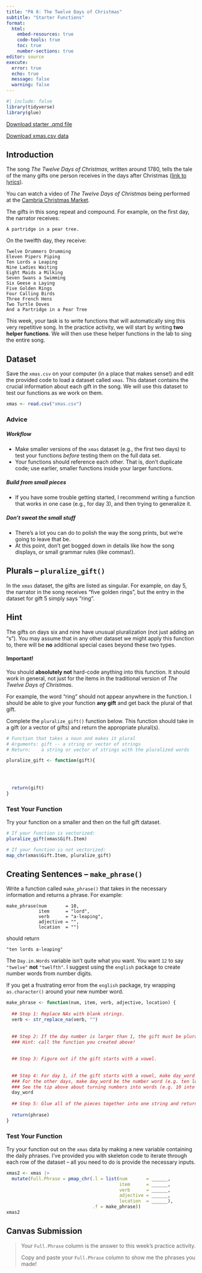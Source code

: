 ```yaml
---
title: "PA 8: The Twelve Days of Christmas"
subtitle: "Starter Functions"
format: 
  html:
    embed-resources: true
    code-tools: true
    toc: true
    number-sections: true
editor: source
execute: 
  error: true
  echo: true
  message: false
  warning: false
---
```


```r
#| include: false
library(tidyverse)
library(glue)
```

[Download starter .qmd file](PA8.qmd)

[Download xmas.csv data](_data/xmas.csv)

## Introduction {-}

The song *The Twelve Days of Christmas*, written around 1780, tells the tale of the many gifts one person receives in the days after Christmas ([link to lyrics](https://en.wikipedia.org/wiki/The_Twelve_Days_of_Christmas_(song))).

::: callout-note

You can watch a video of *The Twelve Days of Christmas* being performed at the [Cambria Christmas Market](https://www.youtube.com/watch?v=_N9UeQRf_aQ&ab_channel=SanLuisObispoCountyVisitorsGuide).

:::

The gifts in this song repeat and compound. For example, on the first day, the narrator receives:

    A partridge in a pear tree.

On the twelfth day, they receive:

    Twelve Drummers Drumming
    Eleven Pipers Piping
    Ten Lords a Leaping
    Nine Ladies Waiting
    Eight Maids a Milking
    Seven Swans a Swimming
    Six Geese a Laying
    Five Golden Rings
    Four Calling Birds
    Three French Hens
    Two Turtle Doves
    And a Partridge in a Pear Tree

This week, your task is to write functions that will automatically sing this very repetitive song. In the practice activity, we will start by writing **two helper functions**. We will then use these helper functions in the lab to sing the entire song.

## Dataset {-}

Save the `xmas.csv` on your computer (in a place that makes sense!) and edit the provided code to load a dataset called `xmas`. This dataset contains the crucial information about each gift in the song. We will use this dataset to test our functions as we work on them.

```r
xmas <- read.csv("xmas.csv")
```

::: callout-tip
### Advice

##### Workflow {-}

+ Make smaller versions of the `xmas` dataset (e.g., the first two days) to test your functions *before* testing them on the full data set.
+ Your functions should reference each other. That is, don't duplicate code; use earlier, smaller functions inside your larger functions.

##### Build from small pieces {-}

+ If you have some trouble getting started, I recommend writing a function that works in one case (e.g., for day 3), and then trying to generalize it.

##### Don't sweat the small stuff {-}

+ There's a lot you can do to polish the way the song prints, but we're going to leave that be.
+ At this point, don't get bogged down in details like how the song displays, or small grammar rules (like commas!). 
:::

## Plurals -- `pluralize_gift()`

In the `xmas` dataset, the gifts are listed as singular. For example, on day 5, the narrator in the song receives "five golden rings", but the entry in the dataset for gift 5 simply says "ring".

::: callout-tip

# Hint 
The gifts on days six and nine have unusual pluralization (not just adding an "s"). You may assume that in any other dataset we might apply this function to, there will be **no** additional special cases beyond these two types.

:::

::: callout-caution

#### Important!

You should **absolutely not** hard-code anything into this function. It should work in general, not just for the items in the traditional version of *The Twelve Days of Christmas*.

For example, the word "ring" should not appear anywhere in the function. I should be able to give your function **any gift** and get back the plural of that gift.

:::

Complete the `pluralize_gift()` function below. This function should take in a gift (or a vector of gifts) and return the appropriate plural(s).

```r
# Function that takes a noun and makes it plural
# Arguments: gift -- a string or vector of strings
# Return:    a string or vector of strings with the pluralized words

pluralize_gift <- function(gift){

  
  

  return(gift)
}
```

::: callout-note

### Test Your Function

Try your function on a smaller and then on the full gift dataset.

```r
# If your function is vectorized:
pluralize_gift(xmas$Gift.Item)

# If your function is not vectorized:
map_chr(xmas$Gift.Item, pluralize_gift)
```

:::

## Creating Sentences -- `make_phrase()`

Write a function called `make_phrase()` that takes in the necessary information and returns a phrase. For example:

    make_phrase(num       = 10,
                item      = "lord", 
                verb      = "a-leaping", 
                adjective = "", 
                location  = "")

should return

    "ten lords a-leaping"

::: callout-tip

The `Day.in.Words` variable isn't quite what you want. You want `12` to say `"twelve"` **not** `"twelfth"`. I suggest using the `english` package to create number words from number digits.

If you get a frustrating error from the `english` package, try wrapping `as.character()` around your new number word.

:::
    
```r
make_phrase <- function(num, item, verb, adjective, location) {
  
  ## Step 1: Replace NAs with blank strings.
  verb <- str_replace_na(verb, "")
  
  
  ## Step 2: If the day number is larger than 1, the gift must be plural.
  ### Hint: call the function you created above!
  
  
  ## Step 3: Figure out if the gift starts with a vowel.
  
  
  ## Step 4: For day 1, if the gift starts with a vowel, make day_word be "an" and if the gift does not start with a vowel, make the day_word be "a" (e.g. a partridge in a pear tree).
  ### For the other days, make day_word be the number word (e.g. ten lords a-leaping).
  ### See the tip above about turning numbers into words (e.g. 10 into ten).
  day_word
  
  ## Step 5: Glue all of the pieces together into one string and return!
  
  return(phrase)
}
```

::: callout-note
### Test Your Function

Try your function out on the `xmas` data by making a new variable containing the daily phrases. I've provided you with skeleton code to iterate through each row of the dataset -- all you need to do is provide the necessary inputs.

```r
xmas2 <- xmas |> 
  mutate(Full.Phrase = pmap_chr(.l = list(num       = ______,
                                          item      = ______, 
                                          verb      = ______, 
                                          adjective = ______, 
                                          location  = ______), 
                                .f = make_phrase))
xmas2
```
:::

## Canvas Submission {-}

> Your `Full.Phrase` column is the answer to this week's practice activity.
>
> Copy and paste your `Full.Phrase` column to show me the phrases you made!
